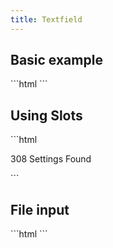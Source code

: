 ```yaml
---
title: Textfield
---
```



<Imports />

<FormControlInfo />

## Basic example

<Demo>
  <BasicExample />
  <Fragment slot="html">
    ```html
    <vscode-textfield></vscode-textfield>
    ```
  </Fragment>
</Demo>

## Using Slots

<Demo>
  <SlotsExample />
  <Fragment slot="html">
    ```html
    <p>
      <vscode-textfield placeholder="Type something">
        <vscode-badge slot="content-after">308 Settings Found</vscode-badge>
        <vscode-icon
          slot="content-after"
          name="clear-all"
          title="clear-all"
          action-icon
        ></vscode-icon>
        <vscode-icon
          slot="content-after"
          name="filter"
          action-icon
        ></vscode-icon>
      </vscode-textfield>
    </p>
    <p>
      <vscode-textfield placeholder="Type something">
        <vscode-icon
          slot="content-before"
          name="search"
          title="search"
        ></vscode-icon>
      </vscode-textfield>
    </p>
    ```
  </Fragment>
</Demo>

## File input

<Demo>
  <FileInputExample />
  <Fragment slot="html">
    ```html
    <vscode-textfield type="file"></vscode-textfield>
    ```
  </Fragment>
</Demo>
